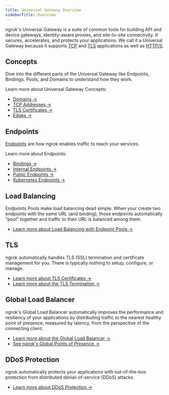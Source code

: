 ```yaml
---
title: Universal Gateway Overview
sidebarTitle: Overview
---
```


ngrok's Universal Gateway is a suite of common tools for building API and device gateways, identity-aware proxies, and site-to-site connectivity.
It secures, accelerates, and protects your applications.
We call it a Universal Gateway because it supports [TCP](/universal-gateway/tcp/) and [TLS](/universal-gateway/tls/) applications as well as [HTTP/S](/universal-gateway/http/).

## Concepts

Dive into the different parts of the Universal Gateway like Endpoints, Bindings, Pools, and Domains to understand how they work.

Learn more about Universal Gateway Concepts:

- [Domains →](/universal-gateway/domains/)
- [TCP Addresses →](/universal-gateway/tcp-addresses/)
- [TLS Certificates →](/universal-gateway/tls-certificates/)
- [Edges →](/universal-gateway/edges/)

## Endpoints

[Endpoints](/universal-gateway/endpoints/) are how ngrok enables traffic to reach your services.

Learn more about Endpoints:

- [Bindings →](/universal-gateway/bindings/)
- [Internal Endpoints →](/universal-gateway/internal-endpoints/)
- [Public Endpoints →](/universal-gateway/public-endpoints/)
- [Kubernetes Endpoints →](/universal-gateway/kubernetes-endpoints/)

## Load Balancing

Endpoints Pools make load balancing dead simple.
When your create two endpoints with the same URL (and binding), those endpoints automatically "pool" together and traffic to their URL is balanced among them.

- [Learn more about Load Balancing with Endpoint Pools →](/universal-gateway/endpoint-pooling/)

## TLS

ngrok automatically handles TLS (SSL) termination and certificate management for you.
There is typically nothing to setup, configure, or manage.

- [Learn more about TLS Certificates →](/universal-gateway/tls-certificates/)
- [Learn more about the TLS Termination →](/universal-gateway/tls-termination/)

## Global Load Balancer

ngrok's Global Load Balancer automatically improves the performance and resiliency of your applications by distributing traffic to the nearest healthy point of presence, measured by latency, from the perspective of the connecting client.

- [Learn more about the Global Load Balancer →](/universal-gateway/global-load-balancer/)
- [See ngrok's Global Points of Presence →](/universal-gateway/points-of-presence)

## DDoS Protection

ngrok automatically protects your applications with out-of-the-box protection from distributed denial-of-service (DDoS) attacks.

- [Learn more about DDoS Protection →](/universal-gateway/ddos-protection)
